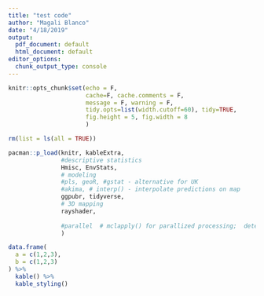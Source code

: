 ```yaml
---
title: "test code"
author: "Magali Blanco"
date: "4/18/2019"
output:
  pdf_document: default
  html_document: default
editor_options:
  chunk_output_type: console
---
```


```r
knitr::opts_chunk$set(echo = F, 
                      cache=F, cache.comments = F, 
                      message = F, warning = F, 
                      tidy.opts=list(width.cutoff=60), tidy=TRUE,
                      fig.height = 5, fig.width = 8
                      ) 

rm(list = ls(all = TRUE))

pacman::p_load(knitr, kableExtra, 
               #descriptive statistics
               Hmisc, EnvStats, 
               # modeling
               #pls, geoR, #gstat - alternative for UK
               #akima, # interp() - interpolate predictions on map
               ggpubr, tidyverse,
               # 3D mapping
               rayshader,
               
               #parallel  # mclapply() for parallized processing;  detectCores()
               )    
```

```r

data.frame(
  a = c(1,2,3),
  b = c(1,2,3)
) %>% 
  kable() %>%
  kable_styling()

```

